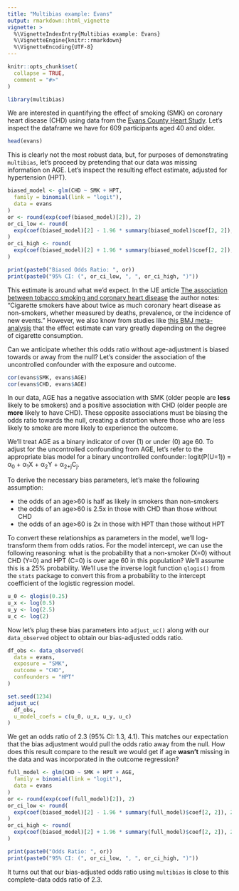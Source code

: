 ```yaml
---
title: "Multibias example: Evans"
output: rmarkdown::html_vignette
vignette: >
  %\VignetteIndexEntry{Multibias example: Evans}
  %\VignetteEngine{knitr::rmarkdown}
  %\VignetteEncoding{UTF-8}
---
```


```r
knitr::opts_chunk$set(
  collapse = TRUE,
  comment = "#>"
)
```

```r
library(multibias)
```

We are interested in quantifying the effect of smoking (SMK) on coronary heart disease (CHD) using data from the [Evans County Heart Study](https://en.wikipedia.org/wiki/Evans_County_Heart_Study). Let's inspect the dataframe we have for 609 participants aged 40 and older.

```r
head(evans)
```

This is clearly not the most robust data, but, for purposes of demonstrating `multibias`, let's proceed by pretending that our data was missing information on AGE. Let's inspect the resulting effect estimate, adjusted for hypertension (HPT).

```r
biased_model <- glm(CHD ~ SMK + HPT,
  family = binomial(link = "logit"),
  data = evans
)
or <- round(exp(coef(biased_model)[2]), 2)
or_ci_low <- round(
  exp(coef(biased_model)[2] - 1.96 * summary(biased_model)$coef[2, 2]), 2
)
or_ci_high <- round(
  exp(coef(biased_model)[2] + 1.96 * summary(biased_model)$coef[2, 2]), 2
)

print(paste0("Biased Odds Ratio: ", or))
print(paste0("95% CI: (", or_ci_low, ", ", or_ci_high, ")"))
```

This estimate is around what we'd expect. In the IJE article [The association between tobacco smoking and coronary heart disease](https://doi.org/10.1093/ije/dyv124) the author notes: "Cigarette smokers have about twice as much coronary heart disease as non-smokers, whether measured by deaths, prevalence, or the incidence of new events." However, we also know from studies like [this BMJ meta-analysis](https://doi.org/10.1136/bmj.j5855) that the effect estimate can vary greatly depending on the degree of cigarette consumption.

Can we anticipate whether this odds ratio without age-adjustment is biased towards or away from the null? Let's consider the association of the uncontrolled confounder with the exposure and outcome.

```r
cor(evans$SMK, evans$AGE)
cor(evans$CHD, evans$AGE)
```

In our data, AGE has a negative association with SMK (older people are **less** likely to be smokers) and a positive association with CHD (older people are **more** likely to have CHD). These opposite associations must be biasing the odds ratio towards the null, creating a distortion where those who are less likely to smoke are more likely to experience the outcome.

We'll treat AGE as a binary indicator of over (1) or under (0) age 60. To adjust for the uncontrolled confounding from AGE, let's refer to the appropriate bias model for a binary uncontrolled confounder: logit(P(U=1)) = &alpha;<sub>0</sub> + &alpha;<sub>1</sub>X + &alpha;<sub>2</sub>Y + &alpha;<sub>2+j</sub>C<sub>j</sub>.

To derive the necessary bias parameters, let's make the following assumption:

* the odds of an age>60 is half as likely in smokers than non-smokers
* the odds of an age>60 is 2.5x in those with CHD than those without CHD
* the odds of an age>60 is 2x in those with HPT than those without HPT

To convert these relationships as parameters in the model, we'll log-transform them from odds ratios. For the model intercept, we can use the following reasoning: what is the probability that a non-smoker (X=0) without CHD (Y=0) and HPT (C=0) is over age 60 in this population? We'll assume this is a 25% probability. We'll use the inverse logit function `qlogis()` from the `stats` package to convert this from a probability to the intercept coefficient of the logistic regression model.

```r
u_0 <- qlogis(0.25)
u_x <- log(0.5)
u_y <- log(2.5)
u_c <- log(2)
```

Now let's plug these bias parameters into `adjust_uc()` along with our `data_observed` object to obtain our bias-adjusted odds ratio.

```r
df_obs <- data_observed(
  data = evans,
  exposure = "SMK",
  outcome = "CHD",
  confounders = "HPT"
)

set.seed(1234)
adjust_uc(
  df_obs,
  u_model_coefs = c(u_0, u_x, u_y, u_c)
)
```

We get an odds ratio of 2.3 (95% CI: 1.3, 4.1). This matches our expectation that the bias adjustment would pull the odds ratio away from the null. How does this result compare to the result we would get if age **wasn't** missing in the data and was incorporated in the outcome regression?

```r
full_model <- glm(CHD ~ SMK + HPT + AGE,
  family = binomial(link = "logit"),
  data = evans
)
or <- round(exp(coef(full_model)[2]), 2)
or_ci_low <- round(
  exp(coef(biased_model)[2] - 1.96 * summary(full_model)$coef[2, 2]), 2
)
or_ci_high <- round(
  exp(coef(biased_model)[2] + 1.96 * summary(full_model)$coef[2, 2]), 2
)

print(paste0("Odds Ratio: ", or))
print(paste0("95% CI: (", or_ci_low, ", ", or_ci_high, ")"))
```

It turns out that our bias-adjusted odds ratio using `multibias` is close to this complete-data odds ratio of 2.3.